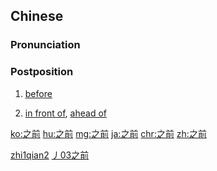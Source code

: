 ==Chinese==
{{zh-forms}}

===Pronunciation===
{{zh-pron
|m=zhīqián
|m-s=zi1qian2
|c=zi1 cin4
|mn=qz,xm,zz:chi-chiân/tw:chi-chêng/qz:chi-chûiⁿ
|cat=post
}}

===Postposition===
{{zh-post}}

# [[before]]
#: {{zh-x|你 走 '''之前'''，我 去 看 你，好 嗎？|Can I see you '''before''' you leave?}}
# [[in front of]], [[ahead of]]

[[Category:Elementary Mandarin|zhi1qian2]]
[[Category:Elementary Mandarin|丿03之前]]

[[ko:之前]]
[[hu:之前]]
[[mg:之前]]
[[ja:之前]]
[[chr:之前]]
[[zh:之前]]